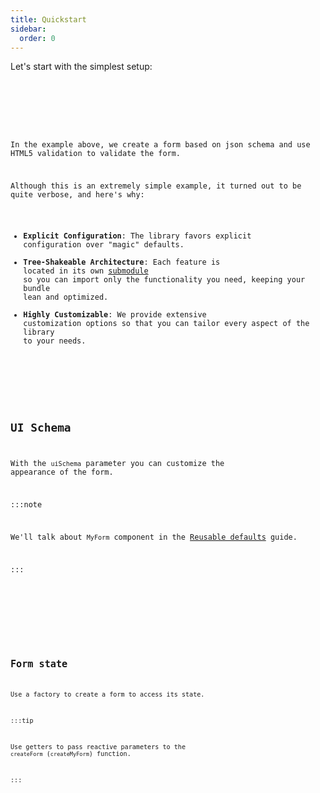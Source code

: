 ```yaml
---
title: Quickstart
sidebar:
  order: 0
---
```







Let's start with the simplest setup:

<Code code={simpleSetupCode} lang="svelte" />

<FormCard>
  <SimpleSetupForm client:only="svelte" />
</FormCard>

In the example above, we create a form based on json schema and
use HTML5 validation to validate the form.

Although this is an extremely simple example, it turned out to be quite verbose, and here's why:

- **Explicit Configuration**: The library favors explicit configuration over "magic" defaults.
- **Tree-Shakeable Architecture**: Each feature is located in its own [submodule](https://nodejs.org/api/packages.html#subpath-exports)
so you can import only the functionality you need, keeping your bundle lean and optimized.
- **Highly Customizable**: We provide extensive customization options so that you can tailor every aspect of the library to your needs.

<LinkCard title="JSON Schema API reference" href="../../api-reference/json-schema/" />

<LinkCard title="Handlers API reference" href="../../api-reference/handlers/" />

## UI Schema

With the `uiSchema` parameter you can customize the appearance of the form.

:::note

We'll talk about `MyForm` component in the [Reusable defaults](../reusable-defaults/) guide.

:::

<Code code={uiSchemaCode} lang="svelte" />

<FormCard>
  <UiSchemaForm client:only="svelte" />
</FormCard>

<LinkCard title="UI Schema API reference" href="../../api-reference/ui-schema/" />

## Form state

Use a factory to create a form to access its state.

:::tip

Use getters to pass reactive parameters to the `createForm` (`createMyForm`) function.

:::

<Code code={formStateCode} lang="svelte" />

<FormCard>
  <FormStateForm client:only="svelte" />
</FormCard>

